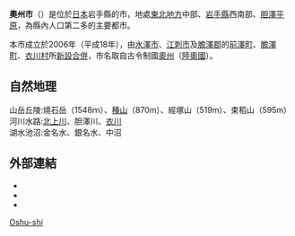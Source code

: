 {{日本都市|
自治體名=奧州市|
圖像=[[File:Ohyu_shohoji_sanmon.jpg|240px]]|
圖像說明=[[正法寺_(奧州市)|正法寺]]|
市章=[[File:Emblem_of_Oshu,_Iwate.svg|100px]]|
日文原名=奥州市|
平假名=おうしゅうし|
羅馬字拼音=Ōshū-shi|
都道府縣=岩手縣|
支廳=|
編號=03215-8|
面積=993.35|
邊界未定=有|
人口=121,642|
統計時間=2013年7月1日|
自治體=[[花卷市|花卷市]]、[[北上市|北上市]]、[[金崎町|金崎町]]、[[西和賀町|西和賀町]]、[[遠野市|遠野市]]、[[住田町|住田町]]、[[一關市|一關市]]、[[平泉町|平泉町]]<br>[[秋田縣|秋田縣]]：[[東成瀨村|東成瀨村]]|
樹=[[紅葉|紅葉]]|
花=[[櫻花|櫻花]]|
鳥=[[綠雉|綠雉]]|
其他象徵物=|
其他象徵=|
市長={{link-ja|小澤昌記|小沢昌記}}|
卸任日期=|
議員數=34|
郵遞區號=023-8501|
所在地=奧州市水澤區大手町一丁目1番地<br>[[File:Osyu.sity_hall.JPG|250px]]|
電話號碼=197-24-2111|
外部連結=http://www.city.oshu.iwate.jp/|{{dead link|date=2017年12月 |bot=InternetArchiveBot |fix-attempted=yes }}
經度=|
緯度=|
地圖=[[File:Oshu_in_Iwate_Prefecture.png|250px]]|
註記=人口：[http://www.city.oshu.iwate.jp/ 奧州市官方網頁]
}}
'''奧州市'''（{{jpn|j=奥州市|hg=おうしゅうし|rm=Ōshū shi|f=y}}）是位於[[日本|日本]]岩手縣的市，地處[[東北地方|東北地方]]中部、[[岩手縣|岩手縣]]西南部、[[北上盆地|胆澤平原]]，為縣內人口第二多的主要都市。

本市成立於2006年（平成18年），由[[水澤市|水澤市]]、[[江刺市|江刺市]]及[[膽澤郡|膽澤郡]]的[[前澤町|前澤町]]、[[膽澤町|膽澤町]]、[[衣川村|衣川村]]所[[平成大合併|新設合併]]，市名取自古令制國[[奧州|奧州]]（[[陸奧國|陸奧國]]）。

==自然地理==
;山岳丘陵:燒石岳（1548ｍ）、[[種山原|種山]]（870m）、經塚山（519m）、束稻山（595m）
;河川水路:[[北上川|北上川]]、胆澤川、[[衣川_(岩手縣)|衣川]]
;湖水池沼:金名水、銀名水、中沼

== 外部連結 ==
*{{Official}}
*{{Facebook}}
*{{Twitter}}

{{岩手縣}}
{{Authority control}}
{{Japan-geo-stub}}
[[Category:岩手縣的市町村|Oshu-shi]]